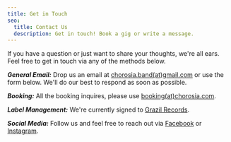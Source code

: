 ```yaml
---
title: Get in Touch
seo:
  title: Contact Us
  description: Get in touch! Book a gig or write a message.
---
```


If you have a question or just want to share your thoughts, we're all ears. Feel free to get in touch via any of the methods below.

**_General Email:_**
Drop us an email at [chorosia.band(at)gmail.com](mailto:chorosia.band@gmail.com) or use the form below. We'll do our best to respond as soon as possible.

**_Booking:_**
All the booking inquires, please use [booking(at)chorosia.com](mailto:booking@chorosia.com).

**_Label Management:_**
We're currently signed to [Grazil Records](https://www.grazil.at/).

**_Social Media:_**
Follow us and feel free to reach out via [Facebook](https://www.facebook.com/@chorosia) or [Instagram](https://www.instagram.com/@chorosia.doom).

<ContactForm />